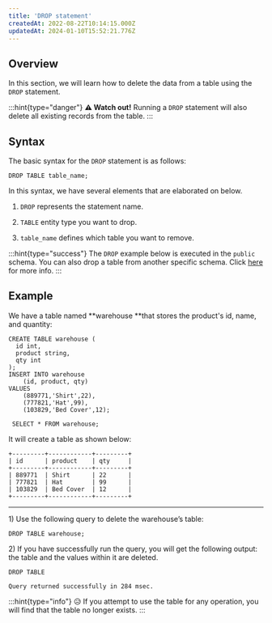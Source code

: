```yaml
---
title: 'DROP statement'
createdAt: 2022-08-22T10:14:15.000Z
updatedAt: 2024-01-10T15:52:21.776Z
---
```


## Overview

In this section, we will learn how to delete the data from a table using the `DROP` statement.

:::hint{type="danger"}
**⚠️ Watch out!** Running a `DROP` statement will also delete all existing records from the table.&#x20;
:::

## Syntax

The basic syntax for the `DROP` statement is as follows:

```pgsql
DROP TABLE table_name;
```

In this syntax, we have several elements that are elaborated on below.

1.  `DROP` represents the statement name.&#x20;

2.  `TABLE` entity type you want to drop.

3.  `table_name` defines which table you want to remove.&#x20;

:::hint{type="success"}
The `DROP` example below is executed in the `public` schema. You can also drop a table from another specific schema. Click [here](https://docs.oxla.com/schema) for more info.
:::

## Example

We have a table named **warehouse **that stores the product's id, name, and quantity:

```pgsql
CREATE TABLE warehouse (
  id int,
  product string,
  qty int
);
INSERT INTO warehouse 
    (id, product, qty) 
VALUES 
    (889771,'Shirt',22),
    (777821,'Hat',99),
    (103829,'Bed Cover',12);
```

```pgsql
 SELECT * FROM warehouse;
```

It will create a table as shown below:

```pgsql
+---------+------------+---------+
| id      | product    | qty     | 
+---------+------------+---------+
| 889771  | Shirt      | 22      |
| 777821  | Hat        | 99      |
| 103829  | Bed Cover  | 12      |
+---------+------------+---------+
```

***

1\) Use the following query to delete the warehouse’s table:

```pgsql
DROP TABLE warehouse;
```

2\) If you have successfully run the query, you will get the following output: the table and the values within it are deleted.

```pgsql
DROP TABLE

Query returned successfully in 284 msec.
```

:::hint{type="info"}
😥 If you attempt to use the table for any operation, you will find that the table no longer exists.
:::

